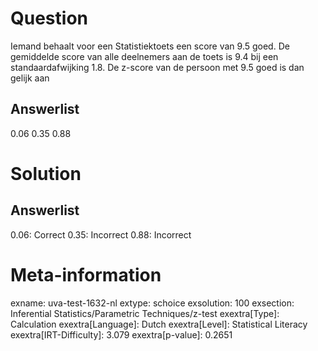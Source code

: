 Question
========

Iemand behaalt voor een Statistiektoets een score van 9.5 goed. De
gemiddelde score van alle deelnemers aan de toets is 9.4 bij een
standaardafwijking 1.8. De z-score van de persoon met 9.5 goed is dan
gelijk aan

Answerlist
----------

0.06
0.35
0.88

Solution
========

Answerlist
----------

0.06: Correct
0.35: Incorrect
0.88: Incorrect

Meta-information
================
exname: uva-test-1632-nl
extype: schoice
exsolution: 100
exsection: Inferential Statistics/Parametric Techniques/z-test
exextra[Type]: Calculation
exextra[Language]: Dutch
exextra[Level]: Statistical Literacy
exextra[IRT-Difficulty]: 3.079
exextra[p-value]: 0.2651
